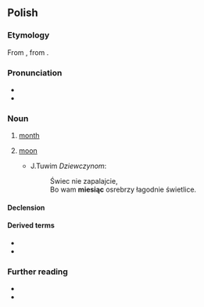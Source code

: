 ==Polish==
{{wp|lang=pl}}

===Etymology===
From {{inh|pl|sla-pro|*měsęcь}}, from {{etyl|ine-pro|pl}} {{m|ine-pro|*mḗh₁n̥s}}.

===Pronunciation===
* {{pl-IPA}}
* {{audio|pl|pl-miesiąc.ogg|audio}}

===Noun===
{{pl-noun|m-in|dim=miesiączek}}

# [[month]]
# {{lb|pl|archaic}} [[moon]]
#: {{syn|gl|księżyc}}
#* J.Tuwim ''Dziewczynom'':
#*: Świec nie zapalajcie,
#*: Bo wam '''miesiąc''' osrebrzy łagodnie świetlice.

====Declension====
{{pl-decl-noun-masc-inani|miesią|c|a|genp=miesięcy}}

====Derived terms====
* {{l|pl|miesięczny}}
* {{l|pl|miesiączka}}

===Further reading===
* {{R:pl:WSJP}}
* {{R:PWN}}

{{c|pl|Celestial bodies|Time|Months|Gregorian calendar months}}